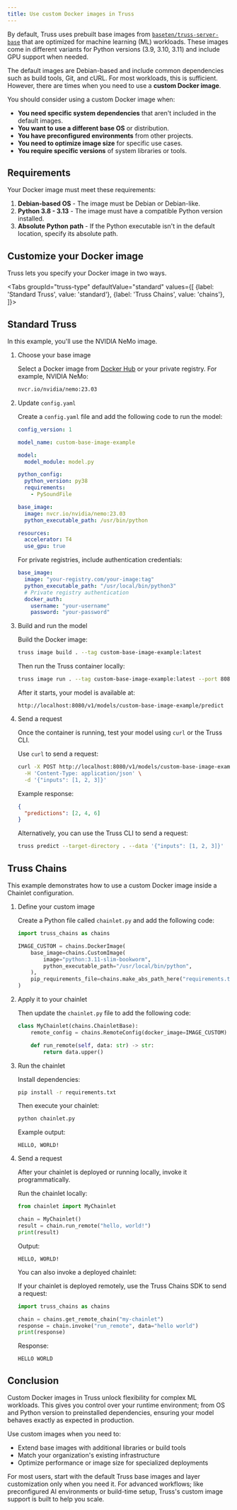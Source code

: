 ```yaml
---
title: Use custom Docker images in Truss
---
```


By default, Truss uses prebuilt base images from
[`baseten/truss-server-base`](https://hub.docker.com/r/baseten/truss-server-base)
that are optimized for machine learning (ML) workloads. These images come in different variants for
Python versions (3.9, 3.10, 3.11) and include GPU support when needed.

The default images are Debian-based and include common dependencies such as
build tools, Git, and cURL. For most workloads, this is sufficient. However,
there are times when you need to use a **custom Docker image**.

You should consider using a custom Docker image when:

- **You need specific system dependencies** that aren't included in the default images.
- **You want to use a different base OS** or distribution.
- **You have preconfigured environments** from other projects.
- **You need to optimize image size** for specific use cases.
- **You require specific versions** of system libraries or tools.

## Requirements

Your Docker image must meet these requirements:

1. **Debian-based OS** - The image must be Debian or Debian-like.
2. **Python 3.8 - 3.13** - The image must have a compatible Python version installed.
3. **Absolute Python path** - If the Python executable isn't in the default location, specify its absolute path.

## Customize your Docker image

Truss lets you specify your Docker image in two ways.


<Tabs groupId="truss-type" defaultValue="standard" values={[
{label: 'Standard Truss', value: 'standard'},
{label: 'Truss Chains', value: 'chains'},
]}>

<TabItem value="standard">

## Standard Truss

In this example, you'll use the NVIDIA NeMo image.

1. Choose your base image

    Select a Docker image from [Docker Hub](https://hub.docker.com/) or your private registry. For example, NVIDIA NeMo:

    ```bash
    nvcr.io/nvidia/nemo:23.03
    ```

2. Update `config.yaml`

    Create a `config.yaml` file and add the following code to run the model:

    ```yaml
    config_version: 1

    model_name: custom-base-image-example

    model:
      model_module: model.py

    python_config:
      python_version: py38
      requirements:
        - PySoundFile

    base_image:
      image: nvcr.io/nvidia/nemo:23.03
      python_executable_path: /usr/bin/python

    resources:
      accelerator: T4
      use_gpu: true
    ```

    For private registries, include authentication credentials:

    ```yaml
    base_image:
      image: "your-registry.com/your-image:tag"
      python_executable_path: "/usr/local/bin/python3"
      # Private registry authentication
      docker_auth:
        username: "your-username"
        password: "your-password"
    ```

3. Build and run the model

    Build the Docker image:

    ```bash
    truss image build . --tag custom-base-image-example:latest
    ```

    Then run the Truss container locally:

    ```bash
    truss image run . --tag custom-base-image-example:latest --port 8080
    ```

    After it starts, your model is available at:

    ```
    http://localhost:8080/v1/models/custom-base-image-example/predict
    ```

4. Send a request

    Once the container is running, test your model using `curl` or the Truss CLI.

    Use `curl` to send a request:

    ```bash
    curl -X POST http://localhost:8080/v1/models/custom-base-image-example:predict \
      -H 'Content-Type: application/json' \
      -d '{"inputs": [1, 2, 3]}'
    ```

    Example response:

    ```json
    {
      "predictions": [2, 4, 6]
    }
    ```

    Alternatively, you can use the Truss CLI to send a request:

    ```bash
    truss predict --target-directory . --data '{"inputs": [1, 2, 3]}'
    ```

</TabItem>

<TabItem value="chains">

## Truss Chains

This example demonstrates how to use a custom Docker image inside a Chainlet configuration.

1. Define your custom image

    Create a Python file called `chainlet.py` and add the following code:

    ```python
    import truss_chains as chains

    IMAGE_CUSTOM = chains.DockerImage(
        base_image=chains.CustomImage(
            image="python:3.11-slim-bookworm",
            python_executable_path="/usr/local/bin/python",
        ),
        pip_requirements_file=chains.make_abs_path_here("requirements.txt"),
    )
    ```

2. Apply it to your chainlet

    Then update the `chainlet.py` file to add the following code:

    ```python
    class MyChainlet(chains.ChainletBase):
        remote_config = chains.RemoteConfig(docker_image=IMAGE_CUSTOM)

        def run_remote(self, data: str) -> str:
            return data.upper()
    ```

3. Run the chainlet

    Install dependencies:

    ```bash
    pip install -r requirements.txt
    ```

    Then execute your chainlet:

    ```bash
    python chainlet.py
    ```

    Example output:

    ```
    HELLO, WORLD!
    ```

4. Send a request

    After your chainlet is deployed or running locally, invoke it programmatically.

    Run the chainlet locally:

    ```python
    from chainlet import MyChainlet

    chain = MyChainlet()
    result = chain.run_remote("hello, world!")
    print(result)
    ```

    Output:

    ```
    HELLO, WORLD!
    ```

    You can also invoke a deployed chainlet:

    If your chainlet is deployed remotely, use the Truss Chains SDK to send a request:

    ```python
    import truss_chains as chains

    chain = chains.get_remote_chain("my-chainlet")
    response = chain.invoke("run_remote", data="hello world")
    print(response)
    ```

    Response:

    ```
    HELLO WORLD
    ```

</TabItem>
</Tabs>

## Conclusion

Custom Docker images in Truss unlock flexibility for complex ML workloads. This
gives you control over your runtime environment; from OS and Python version to
preinstalled dependencies, ensuring your model behaves exactly as expected in
production.

Use custom images when you need to:

- Extend base images with additional libraries or build tools
- Match your organization's existing infrastructure
- Optimize performance or image size for specialized deployments

For most users, start with the default Truss base images and layer customization
only when you need it. For advanced workflows; like preconfigured AI
environments or build-time setup, Truss's custom image support is built to help
you scale.